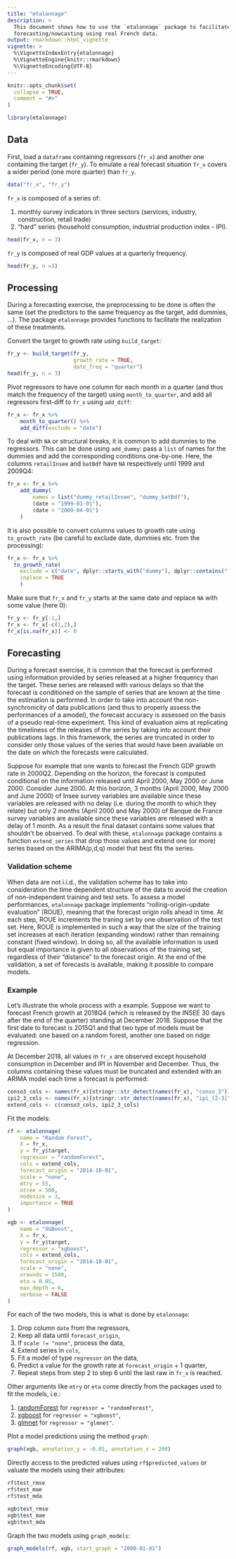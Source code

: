 ```yaml
---
title: "etalonnage"
description: >
  This document shows how to use the `etalonnage` package to facilitate GDP
  forecasting/nowcasting using real French data.
output: rmarkdown::html_vignette
vignette: >
  %\VignetteIndexEntry{etalonnage}
  %\VignetteEngine{knitr::rmarkdown}
  %\VignetteEncoding{UTF-8}
---
```


```r
knitr::opts_chunk$set(
  collapse = TRUE,
  comment = "#>"
)
```

```r
library(etalonnage)
```

## Data

First, load a `dataframe` containing regressors (`fr_x`) and another one containing the target (`fr_y`).
To emulate a real forecast situation `fr_x` covers a wider period (one more quarter) than `fr_y`.

```r
data("fr_x", "fr_y")
```

`fr_x` is composed of a series of:

1. monthly survey indicators in three sectors (services, industry, construction, retail trade)
2. "hard" series (household consumption, industrial production index - IPI).

```r
head(fr_x, n = 3)
```

`fr_y` is composed of real GDP values at a quarterly frequency.

```r
head(fr_y, n =3)
```

## Processing

During a forecasting exercise, the preprocessing to be done is often the same (set the predictors to the same frequency as the target, add dummies, ...). The package `etalonnage` provides functions to facilitate the realization of these treatments.

Convert the target to growth rate using `build_target`:

```r
fr_y <- build_target(fr_y,
                     growth_rate = TRUE,
                     date_freq = "quarter")
head(fr_y, n = 3)
```

Pivot regressors to have one column for each month in a quarter (and thus match the frequency of the target) using `month_to_quarter`, and add all regressors first-diff to `fr_x` using `add_diff`:

```r
fr_x <- fr_x %>%
    month_to_quarter() %>%
    add_diff(exclude = "date")
```

To deal with `NA` or structural breaks, it is common to add dummies to the regressors. This can be done using `add_dummy`: pass a `list` of names for the dummies and add the
corresponding conditions one-by-one. Here, the columns `retailInsee` and `batBdf` have `NA` respectively until 1999 and 2009Q4:

```r
fr_x <- fr_x %>%
    add_dummy(
        names = list("dummy_retailInsee", "dummy_batBdf"),
        (date < "1999-01-01"),
        (date < "2009-04-01")
    )
```

It is also possible to convert columns values to growth rate using `to_growth_rate` (be careful to exclude date, dummies etc. from the processing):

```r
fr_x <- fr_x %>%
  to_growth_rate(
    exclude = c("date", dplyr::starts_with("dummy"), dplyr::contains("fd_")),
    inplace = TRUE
    )
```

Make sure that `fr_x` and `fr_y` starts at the same date and replace `NA` with some value (here 0):

```r
fr_y <- fr_y[-1,]
fr_x <- fr_x[-c(1,2),]
fr_x[is.na(fr_x)] <- 0
```


## Forecasting

During a forecast exercise, it is common that the forecast is performed using information provided by series released at a higher frequency than the target. These series
are released with various delays so that the forecast is conditioned on the sample of series that are known at the time the estimation is performed. In order to take into account the non-synchronicity of data publications (and thus to properly assess the performances of a amodel), the forecast accuracy is assessed on the basis of a pseudo real-time experiment. This kind of evaluation aims at replicating the timeliness of the releases of the series by taking into account their publications lags. In this framework, the series are truncated in order to consider only those values of the series that would have been available on the date on which the forecasts were calculated. 

Suppose for example that one wants to forecast the French GDP growth rate in 2000Q2.  Depending on the horizon, the forecast is computed conditional on the information released until April 2000, May 2000 or June 2000. Consider June 2000. At this horizon, 3 months (April 2000, May 2000 and June 2000) of Insee survey variables are available since these variables are released with no delay (i.e. during the month to which they relate) but only 2 months (April 2000 and May 2000) of Banque de France survey variables are available since these variables are released with a delay of 1 month. As a result the final dataset contains some values that shouldn't be observed. To deal with these, `etalonnage` package contains a function `extend_series` that drop those values and extend one (or more) series based on the ARIMA(p,d,q) model that best fits the series.

### Validation scheme

When data are not i.i.d., the validation scheme has to take into consideration the time dependent structure of the data to avoid the creation of non-independent training and test sets. To assess a model
performances, `etalonnage` package implements "rolling-origin-update evaluation" (ROUE), meaning that the forecast origin rolls ahead in time. At each step, ROUE increments the traning set by one observation of the test set. Here, ROUE is implemented in such a way that the size of the training set increases at each iteration (expanding window) rather than remaining constant (fixed window). In doing so, all the available information is used but equal importance is given to all observations of the training set, regardless of their "distance" to the forecast origin. At the end of the validation, a set of forecasts is available, making it possible to compare models.

### Example

Let's illustrate the whole process with a example. Suppose we want to forecast French growth at 2018Q4 (which is released by the INSEE 30 days after the end of the quarter) standing at December 2018. Suppose that the first date to forecast is 2015Q1 and that two type of models must be evaluated: one based on a random forest, another one based on ridge regression.

At December 2018, all values in `fr_x` are observed except household consumption in December and IPI in November and December. Thus, the columns containing these values must be truncated and extended with an ARIMA model each time a forecast is performed:

```r
conso3_cols <- names(fr_x)[stringr::str_detect(names(fr_x), "conso_3")]
ipi2_3_cols <- names(fr_x)[stringr::str_detect(names(fr_x), "ipi_[2-3]")]
extend_cols <- c(conso3_cols, ipi2_3_cols)
```

Fit the models:

```r
rf <- etalonnage(
    name = "Random Forest",
    X = fr_x,
    y = fr_y$target,
    regressor = "randomForest",
    cols = extend_cols,
    forecast_origin = "2014-10-01",
    scale = "none",
    mtry = 55,
    ntree = 500,
    nodesize = 3,
    importance = TRUE
)

xgb <- etalonnage(
    name = "XGBoost",
    X = fr_x,
    y = fr_y$target,
    regressor = "xgboost",
    cols = extend_cols,
    forecast_origin = "2014-10-01",
    scale = "none",
    nrounds = 1500,
    eta = 0.05,
    max_depth = 6,
    verbose = FALSE
)
```

For each of the two models, this is what is done by `etalonnage`:

1. Drop column `date` from the regressors,
2. Keep all data until `forecast_origin`,
3. If `scale != "none"`, process the data,
4. Extend series in `cols`,
5. Fit a model of type `regressor` on the data,
6. Predict a value for the growth rate at `forecast_origin` + 1 quarter,
7. Repeat steps from step 2 to step 6 until the last raw in `fr_x` is reached.

Other arguments like `mtry` or `eta` come directly from the packages used to fit the models, i.e.:
 
1. [randomForest](https://cran.r-project.org/web/packages/randomForest/randomForest.pdf) for `regressor = "randomForest"`,
2. [xgboost](https://cran.r-project.org/web/packages/xgboost/xgboost.pdf) for `regressor = "xgboost"`,
3. [glmnet](https://cran.r-project.org/web/packages/glmnet/glmnet.pdf) for `regressor = "glmnet"`.

Plot a model predictions using the method `graph`:

```r
graph(xgb, annotation_y = -0.01, annotation_x = 200)
```

Directly access to the predicted values using `rf$predicted_values` or valuate the models using their attributes:

```r
rf$test_rmse
rf$test_mae
rf$test_mda
```

```r
xgb$test_rmse
xgb$test_mae
xgb$test_mda
```

Graph the two models using `graph_models`:

```r
graph_models(rf, xgb, start_graph = "2000-01-01")
```















